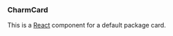 

<Meta title="CharmCard" component={CharmCard} />


### CharmCard

This is a [React](https://reactjs.org/) component for a default package card.

<ArgsTable of={CharmCard} />

<Canvas>
  <Story name="Default">
    <Row>
      <CharmCard
        data={{
          package: {
            charms: [
              {
                display_name: "Traefik Ingress",
                name: "traefik-k8s",
              },
              {
                display_name: "MicroK8s",
                name: "microk8s",
              },
              {
                display_name: "Kafka",
                name: "kafka",
              },
              {
                display_name: "PostgreSQL",
                name: "postgresql",
              },
              {
                display_name: "Prometheus",
                name: "prometheus-k8s",
              },
              {
                display_name: "Landscape Server",
                name: "landscape-server",
              },
              {
                display_name: "Grafana",
                name: "grafana-k8s",
              },
              {
                display_name: "LXD",
                name: "lxd",
              },
            ],
            description:
              "Privacy-oriented voice, video, chat, and conference platform and SIP phone",
            display_name: "Jami",
            icon_url:
              "https://dashboard.snapcraft.io/site_media/appmedia/2020/11/jami-512.png",
            name: "jami",
            platforms: ["vm", "kubernetes"],
          },
          publisher: {
            display_name: "Savoir-faire Linux",
            name: "sfljami",
            validation: "star",
          },
          ratings: {
            value: 4,
            count: 50,
          },
        }}
      />
    </Row>
  </Story>
  <Story name="Lists">
    <Row>
      <Col size={3} style={{ marginBottom: "1.5rem" }}>
        <CharmCard
          data={{
            package: {
              charms: [
                {
                  display_name: "Traefik Ingress",
                  name: "traefik-k8s",
                },
                {
                  display_name: "MicroK8s",
                  name: "microk8s",
                },
                {
                  display_name: "Kafka",
                  name: "kafka",
                },
                {
                  display_name: "PostgreSQL",
                  name: "postgresql",
                },
                {
                  display_name: "Prometheus",
                  name: "prometheus-k8s",
                },
                {
                  display_name: "Landscape Server",
                  name: "landscape-server",
                },
                {
                  display_name: "Grafana",
                  name: "grafana-k8s",
                },
                {
                  display_name: "LXD",
                  name: "lxd",
                },
              ],
              description:
                "Privacy-oriented voice, video, chat, and conference platform and SIP phone",
              display_name: "Jami",
              icon_url:
                "https://dashboard.snapcraft.io/site_media/appmedia/2020/11/jami-512.png",
              name: "jami",
              platforms: ["vm", "kubernetes"],
            },
            publisher: {
              display_name: "Savoir-faire Linux",
              name: "sfljami",
              validation: "star",
            },
            ratings: {
              value: 4,
              count: 50,
            },
          }}
        />
      </Col>
      <Col size={3} style={{ marginBottom: "1.5rem" }}>
        <CharmCard
          data={{
            package: {
              charms: [
                {
                  display_name: "Traefik Ingress",
                  name: "traefik-k8s",
                },
                {
                  display_name: "MicroK8s",
                  name: "microk8s",
                },
                {
                  display_name: "Kafka",
                  name: "kafka",
                },
                {
                  display_name: "PostgreSQL",
                  name: "postgresql",
                },
                {
                  display_name: "Prometheus",
                  name: "prometheus-k8s",
                },
                {
                  display_name: "Landscape Server",
                  name: "landscape-server",
                },
                {
                  display_name: "Grafana",
                  name: "grafana-k8s",
                },
                {
                  display_name: "LXD",
                  name: "lxd",
                },
              ],
              description:
                "Privacy-oriented voice, video, chat, and conference platform and SIP phone",
              display_name: "Jami",
              icon_url:
                "https://dashboard.snapcraft.io/site_media/appmedia/2020/11/jami-512.png",
              name: "jami",
            },
            publisher: {
              display_name: "Savoir-faire Linux",
              name: "sfljami",
              validation: "star",
            },
            ratings: {
              value: 4,
              count: 50,
            },
          }}
        />
      </Col>
      <Col size={3} style={{ marginBottom: "1.5rem" }}>
        <CharmCard
          data={{
            package: {
              charms: [
                {
                  display_name: "Traefik Ingress",
                  name: "traefik-k8s",
                },
                {
                  display_name: "MicroK8s",
                  name: "microk8s",
                },
                {
                  display_name: "Kafka",
                  name: "kafka",
                },
                {
                  display_name: "PostgreSQL",
                  name: "postgresql",
                },
                {
                  display_name: "Prometheus",
                  name: "prometheus-k8s",
                },
                {
                  display_name: "Landscape Server",
                  name: "landscape-server",
                },
                {
                  display_name: "Grafana",
                  name: "grafana-k8s",
                },
                {
                  display_name: "LXD",
                  name: "lxd",
                },
              ],
              description:
                "Privacy-oriented voice, video, chat, and conference platform and SIP phone",
              display_name: "Jami",
              icon_url:
                "https://dashboard.snapcraft.io/site_media/appmedia/2020/11/jami-512.png",
              name: "jami",
              platforms: ["vm", "kubernetes"],
            },
            publisher: {
              display_name: "Savoir-faire Linux",
              name: "sfljami",
              validation: "star",
            },
            ratings: {
              value: 4,
              count: 50,
            },
          }}
        />
      </Col>
    </Row>
    <Row>
      <Col size={3} style={{ marginBottom: "1.5rem" }}>
        <CharmCard
          data={{
            package: {
              charms: [
                {
                  display_name: "Traefik Ingress",
                  name: "traefik-k8s",
                },
                {
                  display_name: "MicroK8s",
                  name: "microk8s",
                },
                {
                  display_name: "Kafka",
                  name: "kafka",
                },
                {
                  display_name: "PostgreSQL",
                  name: "postgresql",
                },
                {
                  display_name: "Prometheus",
                  name: "prometheus-k8s",
                },
                {
                  display_name: "Landscape Server",
                  name: "landscape-server",
                },
                {
                  display_name: "Grafana",
                  name: "grafana-k8s",
                },
                {
                  display_name: "LXD",
                  name: "lxd",
                },
              ],
              display_name: "Jami",
              icon_url:
                "https://dashboard.snapcraft.io/site_media/appmedia/2020/11/jami-512.png",
              name: "jami",
            },
            publisher: {
              display_name: "Savoir-faire Linux",
              name: "sfljami",
              validation: "star",
            },
            ratings: {
              value: 4,
              count: 50,
            },
          }}
        />
      </Col>
      <Col size={3} style={{ marginBottom: "1.5rem" }}>
        <CharmCard
          data={{
            package: {
              charms: [
                {
                  display_name: "Traefik Ingress",
                  name: "traefik-k8s",
                },
                {
                  display_name: "MicroK8s",
                  name: "microk8s",
                },
                {
                  display_name: "Kafka",
                  name: "kafka",
                },
                {
                  display_name: "PostgreSQL",
                  name: "postgresql",
                },
                {
                  display_name: "Prometheus",
                  name: "prometheus-k8s",
                },
                {
                  display_name: "Landscape Server",
                  name: "landscape-server",
                },
                {
                  display_name: "Grafana",
                  name: "grafana-k8s",
                },
                {
                  display_name: "LXD",
                  name: "lxd",
                },
              ],
              description:
                "Privacy-oriented voice, video, chat, and conference platform and SIP phone",
              display_name: "Jami",
              icon_url:
                "https://dashboard.snapcraft.io/site_media/appmedia/2020/11/jami-512.png",
              name: "jami",
              platforms: ["vm", "kubernetes"],
            },
            publisher: {
              display_name: "Savoir-faire Linux",
              name: "sfljami",
              validation: "star",
            },
            ratings: {
              value: 4,
              count: 50,
            },
          }}
        />
      </Col>
      <Col size={3} style={{ marginBottom: "1.5rem" }}>
        <CharmCard
          data={{
            package: {
              charms: [
                {
                  display_name: "Traefik Ingress",
                  name: "traefik-k8s",
                },
                {
                  display_name: "MicroK8s",
                  name: "microk8s",
                },
                {
                  display_name: "Kafka",
                  name: "kafka",
                },
                {
                  display_name: "PostgreSQL",
                  name: "postgresql",
                },
                {
                  display_name: "Prometheus",
                  name: "prometheus-k8s",
                },
                {
                  display_name: "Landscape Server",
                  name: "landscape-server",
                },
                {
                  display_name: "Grafana",
                  name: "grafana-k8s",
                },
                {
                  display_name: "LXD",
                  name: "lxd",
                },
              ],
              description:
                "Privacy-oriented voice, video, chat, and conference platform and SIP phone",
              display_name: "Jami",
              icon_url:
                "https://dashboard.snapcraft.io/site_media/appmedia/2020/11/jami-512.png",
              name: "jami",
              platforms: ["vm", "kubernetes"],
            },
            publisher: {
              display_name: "Savoir-faire Linux",
              name: "sfljami",
              validation: "star",
            },
            ratings: {
              value: 4,
              count: 50,
            },
          }}
        />
      </Col>
    </Row>
  </Story>
</Canvas>
